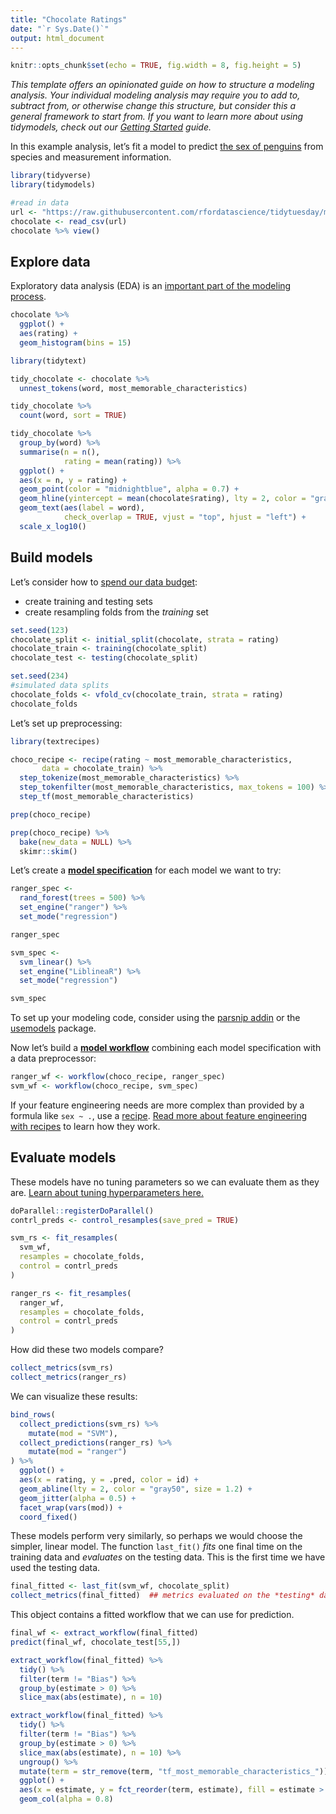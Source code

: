 ```yaml
---
title: "Chocolate Ratings"
date: "`r Sys.Date()`"
output: html_document
---
```


```r
knitr::opts_chunk$set(echo = TRUE, fig.width = 8, fig.height = 5)
```


*This template offers an opinionated guide on how to structure a modeling analysis. Your individual modeling analysis may require you to add to, subtract from, or otherwise change this structure, but consider this a general framework to start from. If you want to learn more about using tidymodels, check out our [Getting Started](https://www.tidymodels.org/start/) guide.*

In this example analysis, let's fit a model to predict [the sex of penguins](https://allisonhorst.github.io/palmerpenguins/) from species and measurement information.

```r
library(tidyverse)
library(tidymodels)

#read in data
url <- "https://raw.githubusercontent.com/rfordatascience/tidytuesday/master/data/2022/2022-01-18/chocolate.csv"
chocolate <- read_csv(url)
chocolate %>% view()
```


## Explore data

Exploratory data analysis (EDA) is an [important part of the modeling process](https://www.tmwr.org/software-modeling.html#model-phases).

```r
chocolate %>%
  ggplot() + 
  aes(rating) + 
  geom_histogram(bins = 15)
```

```r
library(tidytext)

tidy_chocolate <- chocolate %>%
  unnest_tokens(word, most_memorable_characteristics)

tidy_chocolate %>%
  count(word, sort = TRUE)

```

```r
tidy_chocolate %>%
  group_by(word) %>%
  summarise(n = n(), 
            rating = mean(rating)) %>%
  ggplot() + 
  aes(x = n, y = rating) + 
  geom_point(color = "midnightblue", alpha = 0.7) + 
  geom_hline(yintercept = mean(chocolate$rating), lty = 2, color = "gray50", size = 1.5) + 
  geom_text(aes(label = word), 
            check_overlap = TRUE, vjust = "top", hjust = "left") + 
  scale_x_log10()
```


## Build models

Let's consider how to [spend our data budget](https://www.tmwr.org/splitting.html):

- create training and testing sets
- create resampling folds from the *training* set

```r
set.seed(123)
chocolate_split <- initial_split(chocolate, strata = rating)
chocolate_train <- training(chocolate_split)
chocolate_test <- testing(chocolate_split)

set.seed(234)
#simulated data splits
chocolate_folds <- vfold_cv(chocolate_train, strata = rating)
chocolate_folds
```

Let's set up preprocessing: 

```r
library(textrecipes)

choco_recipe <- recipe(rating ~ most_memorable_characteristics, 
       data = chocolate_train) %>%
  step_tokenize(most_memorable_characteristics) %>%
  step_tokenfilter(most_memorable_characteristics, max_tokens = 100) %>%
  step_tf(most_memorable_characteristics)

prep(choco_recipe)
```

```r
prep(choco_recipe) %>%
  bake(new_data = NULL) %>%
  skimr::skim()
```


Let's create a [**model specification**](https://www.tmwr.org/models.html) for each model we want to try:

```r
ranger_spec <-
  rand_forest(trees = 500) %>%
  set_engine("ranger") %>%
  set_mode("regression")

ranger_spec

svm_spec <- 
  svm_linear() %>%
  set_engine("LiblineaR") %>%
  set_mode("regression")

svm_spec
```

To set up your modeling code, consider using the [parsnip addin](https://parsnip.tidymodels.org/reference/parsnip_addin.html) or the [usemodels](https://usemodels.tidymodels.org/) package.

Now let's build a [**model workflow**](https://www.tmwr.org/workflows.html) combining each model specification with a data preprocessor:

```r
ranger_wf <- workflow(choco_recipe, ranger_spec)
svm_wf <- workflow(choco_recipe, svm_spec)
```

If your feature engineering needs are more complex than provided by a formula like `sex ~ .`, use a [recipe](https://www.tidymodels.org/start/recipes/). [Read more about feature engineering with recipes](https://www.tmwr.org/recipes.html) to learn how they work.


## Evaluate models

These models have no tuning parameters so we can evaluate them as they are. [Learn about tuning hyperparameters here.](https://www.tidymodels.org/start/tuning/)

```r
doParallel::registerDoParallel()
contrl_preds <- control_resamples(save_pred = TRUE)

svm_rs <- fit_resamples(
  svm_wf,
  resamples = chocolate_folds,
  control = contrl_preds
)

ranger_rs <- fit_resamples(
  ranger_wf,
  resamples = chocolate_folds,
  control = contrl_preds
)
```

How did these two models compare?

```r
collect_metrics(svm_rs)
collect_metrics(ranger_rs)
```

We can visualize these results:

```r
bind_rows(
  collect_predictions(svm_rs) %>%
    mutate(mod = "SVM"),
  collect_predictions(ranger_rs) %>%
    mutate(mod = "ranger")
) %>%
  ggplot() +
  aes(x = rating, y = .pred, color = id) + 
  geom_abline(lty = 2, color = "gray50", size = 1.2) + 
  geom_jitter(alpha = 0.5) + 
  facet_wrap(vars(mod)) + 
  coord_fixed()
```

These models perform very similarly, so perhaps we would choose the simpler, linear model. The function `last_fit()` *fits* one final time on the training data and *evaluates* on the testing data. This is the first time we have used the testing data.

```r
final_fitted <- last_fit(svm_wf, chocolate_split)
collect_metrics(final_fitted)  ## metrics evaluated on the *testing* data
```

This object contains a fitted workflow that we can use for prediction.

```r
final_wf <- extract_workflow(final_fitted)
predict(final_wf, chocolate_test[55,])
```

```r
extract_workflow(final_fitted) %>%
  tidy() %>%
  filter(term != "Bias") %>%
  group_by(estimate > 0) %>%
  slice_max(abs(estimate), n = 10)
```

```r
extract_workflow(final_fitted) %>%
  tidy() %>%
  filter(term != "Bias") %>%
  group_by(estimate > 0) %>%
  slice_max(abs(estimate), n = 10) %>%
  ungroup() %>%
  mutate(term = str_remove(term, "tf_most_memorable_characteristics_")) %>%
  ggplot() +
  aes(x = estimate, y = fct_reorder(term, estimate), fill = estimate > 0) + 
  geom_col(alpha = 0.8) 
```

